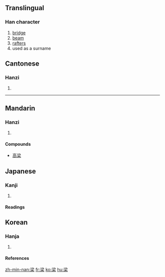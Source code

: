 ==Translingual==
===Han character===
{{Han char|rn=75|rad=木|as=07|sn=11|four=3390<sub>4</sub>|canj=水金木 (ECD), 水戈木 (EID)}}
# [[bridge]]
# [[beam]]
# [[rafter]]s
# used as a surname


==Cantonese==
===Hanzi===
{{yue-hanzi|jyut=|y=leung4}}
# {{defn|Cantonese}}

----
==Mandarin==
===Hanzi===
{{cmn-hanzi|pin=[[liáng]] (liang2)|wg=liang<sup>2</sup>}}
# {{defn|Mandarin}}

====Compounds====
*[[高梁]]

==Japanese==
===Kanji===
{{ja-kanji|grade=|rs=木07}}
# {{defn|Japanese}} 
====Readings====
{{ja-readings|on=[[りょう]] (ryō)|kun=[[はし]] (hashi), [[はり]] (hari), [[やな]] (yana)}}

==Korean==
===Hanja===
{{ko-hanja|hangeul=[[량]]>[[양]]|eumhun=|rv=ryang>yang|mr=ryang>yang|y=layng>ayng}}
# {{defn|Korean}}

====References====
{{Han ref|kx=0528.010|dkj=14825|dj=0916.180|hdz=21220.050|uh=6881|ud=26753|bh=B1E7|bd=45543}}

[[zh-min-nan:梁]]
[[fr:梁]]
[[ko:梁]]
[[hu:梁]]